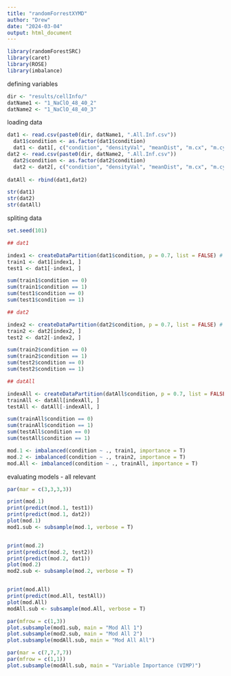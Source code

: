 ---
title: "randomForrestXYMD"
author: "Drew"
date: "2024-03-04"
output: html_document
---


```{r}

library(randomForestSRC)
library(caret)
library(ROSE)
library(imbalance)

```

defining variables 

```{r}

dir <- "results/cellInfo/"
datName1 <- "1_NaClO_48_40_2"
datName2 <- "1_NaClO_48_40_3"

```

loading data 

```{r}

dat1 <- read.csv(paste0(dir, datName1, ".All.Inf.csv"))
  dat1$condition <- as.factor(dat1$condition)
  dat1 <- dat1[, c("condition", "densityVal", "meanDist", "m.cx", "m.cy")]
dat2 <- read.csv(paste0(dir, datName2, ".All.Inf.csv"))
  dat2$condition <- as.factor(dat2$condition)
  dat2 <- dat2[, c("condition", "densityVal", "meanDist", "m.cx", "m.cy")]
  
datAll <- rbind(dat1,dat2)  

str(dat1)
str(dat2)
str(datAll)
```

spliting data 

```{r}

set.seed(101)

## dat1

index1 <- createDataPartition(dat1$condition, p = 0.7, list = FALSE) # taking 40% of data
train1 <- dat1[index1, ]
test1 <- dat1[-index1, ]

sum(train1$condition == 0)
sum(train1$condition == 1)
sum(test1$condition == 0)
sum(test1$condition == 1)

## dat2

index2 <- createDataPartition(dat2$condition, p = 0.7, list = FALSE) # taking 40% of data
train2 <- dat2[index2, ]
test2 <- dat2[-index2, ]

sum(train2$condition == 0)
sum(train2$condition == 1)
sum(test2$condition == 0)
sum(test2$condition == 1)

## datAll

indexAll <- createDataPartition(datAll$condition, p = 0.7, list = FALSE) # taking 40% of data
trainAll <- datAll[indexAll, ]
testAll <- datAll[-indexAll, ]

sum(trainAll$condition == 0)
sum(trainAll$condition == 1)
sum(testAll$condition == 0)
sum(testAll$condition == 1)

```


```{r}
mod.1 <- imbalanced(condition ~ ., train1, importance = T)
mod.2 <- imbalanced(condition ~ ., train2, importance = T)
mod.All <- imbalanced(condition ~ ., trainAll, importance = T)
```

evaluating models - all relevant  

```{r}

par(mar = c(3,3,3,3))

print(mod.1)
print(predict(mod.1, test1))
print(predict(mod.1, dat2))
plot(mod.1)
mod1.sub <- subsample(mod.1, verbose = T)


print(mod.2)
print(predict(mod.2, test2))
print(predict(mod.2, dat1))
plot(mod.2)
mod2.sub <- subsample(mod.2, verbose = T)


print(mod.All)
print(predict(mod.All, testAll))
plot(mod.All)
modAll.sub <- subsample(mod.All, verbose = T)

par(mfrow = c(1,3))
plot.subsample(mod1.sub, main = "Mod All 1")
plot.subsample(mod2.sub, main = "Mod All 2")
plot.subsample(modAll.sub, main = "Mod All All")

par(mar = c(7,7,7,7))
par(mfrow = c(1,1))
plot.subsample(modAll.sub, main = "Variable Importance (VIMP)")

```


